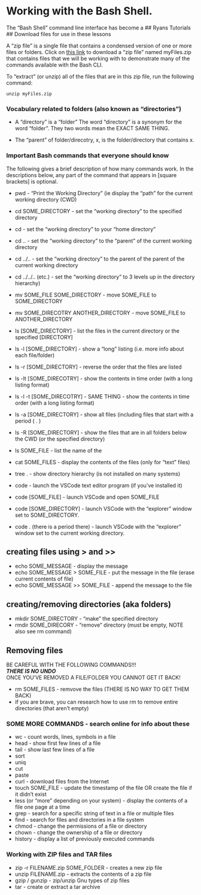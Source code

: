# <yrChapterNumber></yrChapterNumber> Working with the Bash Shell.

The "Bash Shell" command line interface has become a 
## Ryans Tutorials 
## Download files for use in these lessons

A "zip file" is a single file that contains a condensed version of one or more 
files or folders. Click on [this link](files/myFiles.zip) to download a "zip file" 
named myFiles.zip that contains files
that we will be working with to demonstrate many of the commands available
with the Bash CLI. 

To "extract" (or unzip) all of the files that are in this zip file, run the following 
command:

```
unzip myFiles.zip
```




### Vocabulary related to folders (also known as "directories")

- A "directory" is a "folder"
  The word "directory" is a synonym for the word "folder". 
  They two words mean the EXACT SAME THING. 

- The "parent" of folder/direcotry, x, is the folder/directory that contains x.


### Important Bash commands that everyone should know

The following gives a brief description of how many commands work.
In the descriptions below, any part of the command that appears
in [square brackets] is optional.


- pwd                  - "Print the Working Directory" (ie display the "path" for the current working directory (CWD)

- cd SOME_DIRECTORY    - set the "working directory" to the specified directory
- cd                   - set the "working directory" to your "home directory"
- cd ..                - set the "working directory" to the "parent" of the current working directory
- cd ../..             - set the "working directory" to the parent of the parent of the current working directory
- cd ../../..  (etc.)  - set the "working directory" to 3 levels up in the directory hierarchy)

- mv SOME_FILE  SOME_DIRECTORY           - move SOME_FILE to SOME_DIRECTORY
- mv SOME_DIRECOTRY  ANOTHER_DIRECTORY   - move SOME_FILE to ANOTHER_DIRECTORY

- ls [SOME_DIRECTORY]         - list the files in the current directory or the specified [DIRECTORY]
- ls -l  [SOME_DIRECTORY]     - show a "long" listing (i.e. more info about each file/folder)
- ls -r  [SOME_DIRECTORY]     - reverse the order that the files are listed
- ls -lt [SOME_DIRECOTRY]     - show the contents in time order (with a long listing format)
- ls -l -t [SOME_DIRECOTRY]   - SAME THING - show the contents in time order (with a long listing format)
- ls -a  [SOME_DIRECTORY]    - show all files (including files that start with a period ( . )
- ls -R  [SOME_DIRECTORY] - show the files that are in all folders below the CWD (or the specified directory)
- ls SOME_FILE                - list the name of the 

- cat SOME_FILES              - display the contents of the files (only for "text" files)

- tree .                      - show directory hierarchy (is not installed on many systems)

- code                 - launch the VSCode text editor program (if you've installed it)
- code [SOME_FILE]     - launch VSCode and open SOME_FILE
- code [SOME_DIRECTORY]     - launch VSCode with the "explorer" window set to SOME_DIRECTORY.
- code .   (there is a period there) - launch VSCode with the "explorer" window set to the current working directory.


## creating files using > and >>

- echo SOME_MESSAGE                - display the message
- echo SOME_MESSAGE > SOME_FILE    - put the message in the file (erase current contents of file)
- echo SOME_MESSAGE >> SOME_FILE   - append the message to the file

## creating/removing directories (aka folders)

- mkdir SOME_DIRECTORY  - "make" the specified directory
- rmdir SOME_DIRECORY   - "remove" directory (must be empty, NOTE also see rm command)

## Removing files

BE CAREFUL WITH THE FOLLOWING COMMANDS!!!  
***THERE IS NO UNDO***  
ONCE YOU'VE REMOVED A FILE/FOLDER YOU CANNOT GET IT BACK!

- rm SOME_FILES   - remvove the files (THERE IS NO WAY TO GET THEM BACK)
- if you are brave, you can research how to use rm to remove entire directories (that aren't empty)

### SOME MORE COMMANDS - search online for info about these

- wc - count words, lines, symbols in a file
- head   - show first few lines of a file
- tail   - show last few lines of a file
- sort
- uniq
- cut
- paste
- curl    - download files from the Internet
- touch SOME_FILE       - update the timestamp of the file OR create the file if it didn't exist
- less (or "more" depending on your system) - display the contents of a file one page at a time
- grep - search for a specific string of text in a file or multiple files
- find - search for files and directories in a file system
- chmod - change the permissions of a file or directory
- chown - change the ownership of a file or directory
- history - display a list of previously executed commands

### Working with ZIP files and TAR files

- zip -r FILENAME.zip SOME_FOLDER   - creates a new zip file
- unzip FILENAME.zip                - extracts the contents of a zip file
- gzip / gunzip   - zip/unzip Gnu types of zip files
- tar - create or extract a tar archive
